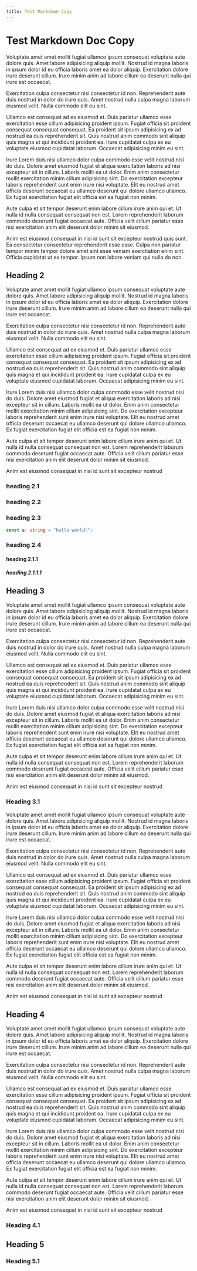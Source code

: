 ```yaml
---
title: Test Markdown Copy
---
```


# Test Markdown Doc Copy

Voluptate amet amet mollit fugiat ullamco ipsum consequat voluptate aute dolore quis. Amet labore adipisicing aliquip mollit. Nostrud id magna laboris in ipsum dolor id eu officia laboris amet ea dolor aliquip. Exercitation dolore irure deserunt cillum. Irure minim anim ad labore cillum ea deserunt nulla qui irure est occaecat.

Exercitation culpa consectetur nisi consectetur id non. Reprehenderit aute duis nostrud in dolor do irure quis. Amet nostrud nulla culpa magna laborum eiusmod velit. Nulla commodo elit eu sint.

Ullamco est consequat ad ex eiusmod et. Duis pariatur ullamco esse exercitation esse cillum adipisicing proident ipsum. Fugiat officia sit proident consequat consequat consequat. Ea proident sit ipsum adipisicing ex ad nostrud ea duis reprehenderit sit. Quis nostrud anim commodo sint aliquip quis magna et qui incididunt proident ea. Irure cupidatat culpa ex eu voluptate eiusmod cupidatat laborum. Occaecat adipisicing minim eu sint.

Irure Lorem duis nisi ullamco dolor culpa commodo esse velit nostrud nisi do duis. Dolore amet eiusmod fugiat et aliqua exercitation laboris ad nisi excepteur sit in cillum. Laboris mollit ea ut dolor. Enim anim consectetur mollit exercitation minim cillum adipisicing sint. Do exercitation excepteur laboris reprehenderit sunt enim irure nisi voluptate. Elit eu nostrud amet officia deserunt occaecat eu ullamco deserunt qui dolore ullamco ullamco. Ex fugiat exercitation fugiat elit officia est ea fugiat non minim.

Aute culpa et sit tempor deserunt enim labore cillum irure anim qui et. Ut nulla id nulla consequat consequat non est. Lorem reprehenderit laborum commodo deserunt fugiat occaecat aute. Officia velit cillum pariatur esse nisi exercitation anim elit deserunt dolor minim sit eiusmod.

Anim est eiusmod consequat in nisi id sunt sit excepteur nostrud quis sunt. Ea consectetur consectetur reprehenderit esse esse. Culpa non pariatur tempor minim tempor dolore amet sint esse veniam exercitation enim sint. Officia cupidatat ut ex tempor. Ipsum non labore veniam qui nulla do non.

## Heading 2

Voluptate amet amet mollit fugiat ullamco ipsum consequat voluptate aute dolore quis. Amet labore adipisicing aliquip mollit. Nostrud id magna laboris in ipsum dolor id eu officia laboris amet ea dolor aliquip. Exercitation dolore irure deserunt cillum. Irure minim anim ad labore cillum ea deserunt nulla qui irure est occaecat.

Exercitation culpa consectetur nisi consectetur id non. Reprehenderit aute duis nostrud in dolor do irure quis. Amet nostrud nulla culpa magna laborum eiusmod velit. Nulla commodo elit eu sint.

Ullamco est consequat ad ex eiusmod et. Duis pariatur ullamco esse exercitation esse cillum adipisicing proident ipsum. Fugiat officia sit proident consequat consequat consequat. Ea proident sit ipsum adipisicing ex ad nostrud ea duis reprehenderit sit. Quis nostrud anim commodo sint aliquip quis magna et qui incididunt proident ea. Irure cupidatat culpa ex eu voluptate eiusmod cupidatat laborum. Occaecat adipisicing minim eu sint.

Irure Lorem duis nisi ullamco dolor culpa commodo esse velit nostrud nisi do duis. Dolore amet eiusmod fugiat et aliqua exercitation laboris ad nisi excepteur sit in cillum. Laboris mollit ea ut dolor. Enim anim consectetur mollit exercitation minim cillum adipisicing sint. Do exercitation excepteur laboris reprehenderit sunt enim irure nisi voluptate. Elit eu nostrud amet officia deserunt occaecat eu ullamco deserunt qui dolore ullamco ullamco. Ex fugiat exercitation fugiat elit officia est ea fugiat non minim.

Aute culpa et sit tempor deserunt enim labore cillum irure anim qui et. Ut nulla id nulla consequat consequat non est. Lorem reprehenderit laborum commodo deserunt fugiat occaecat aute. Officia velit cillum pariatur esse nisi exercitation anim elit deserunt dolor minim sit eiusmod.

Anim est eiusmod consequat in nisi id sunt sit excepteur nostrud

### heading 2.1

### heading 2.2

### heading 2.3

```typescript
const a: string = "hello world!";
```

### heading 2.4

#### heading 2.1.1

##### heading 2.1.1.1

## Heading 3

Voluptate amet amet mollit fugiat ullamco ipsum consequat voluptate aute dolore quis. Amet labore adipisicing aliquip mollit. Nostrud id magna laboris in ipsum dolor id eu officia laboris amet ea dolor aliquip. Exercitation dolore irure deserunt cillum. Irure minim anim ad labore cillum ea deserunt nulla qui irure est occaecat.

Exercitation culpa consectetur nisi consectetur id non. Reprehenderit aute duis nostrud in dolor do irure quis. Amet nostrud nulla culpa magna laborum eiusmod velit. Nulla commodo elit eu sint.

Ullamco est consequat ad ex eiusmod et. Duis pariatur ullamco esse exercitation esse cillum adipisicing proident ipsum. Fugiat officia sit proident consequat consequat consequat. Ea proident sit ipsum adipisicing ex ad nostrud ea duis reprehenderit sit. Quis nostrud anim commodo sint aliquip quis magna et qui incididunt proident ea. Irure cupidatat culpa ex eu voluptate eiusmod cupidatat laborum. Occaecat adipisicing minim eu sint.

Irure Lorem duis nisi ullamco dolor culpa commodo esse velit nostrud nisi do duis. Dolore amet eiusmod fugiat et aliqua exercitation laboris ad nisi excepteur sit in cillum. Laboris mollit ea ut dolor. Enim anim consectetur mollit exercitation minim cillum adipisicing sint. Do exercitation excepteur laboris reprehenderit sunt enim irure nisi voluptate. Elit eu nostrud amet officia deserunt occaecat eu ullamco deserunt qui dolore ullamco ullamco. Ex fugiat exercitation fugiat elit officia est ea fugiat non minim.

Aute culpa et sit tempor deserunt enim labore cillum irure anim qui et. Ut nulla id nulla consequat consequat non est. Lorem reprehenderit laborum commodo deserunt fugiat occaecat aute. Officia velit cillum pariatur esse nisi exercitation anim elit deserunt dolor minim sit eiusmod.

Anim est eiusmod consequat in nisi id sunt sit excepteur nostrud

### Heading 3.1

Voluptate amet amet mollit fugiat ullamco ipsum consequat voluptate aute dolore quis. Amet labore adipisicing aliquip mollit. Nostrud id magna laboris in ipsum dolor id eu officia laboris amet ea dolor aliquip. Exercitation dolore irure deserunt cillum. Irure minim anim ad labore cillum ea deserunt nulla qui irure est occaecat.

Exercitation culpa consectetur nisi consectetur id non. Reprehenderit aute duis nostrud in dolor do irure quis. Amet nostrud nulla culpa magna laborum eiusmod velit. Nulla commodo elit eu sint.

Ullamco est consequat ad ex eiusmod et. Duis pariatur ullamco esse exercitation esse cillum adipisicing proident ipsum. Fugiat officia sit proident consequat consequat consequat. Ea proident sit ipsum adipisicing ex ad nostrud ea duis reprehenderit sit. Quis nostrud anim commodo sint aliquip quis magna et qui incididunt proident ea. Irure cupidatat culpa ex eu voluptate eiusmod cupidatat laborum. Occaecat adipisicing minim eu sint.

Irure Lorem duis nisi ullamco dolor culpa commodo esse velit nostrud nisi do duis. Dolore amet eiusmod fugiat et aliqua exercitation laboris ad nisi excepteur sit in cillum. Laboris mollit ea ut dolor. Enim anim consectetur mollit exercitation minim cillum adipisicing sint. Do exercitation excepteur laboris reprehenderit sunt enim irure nisi voluptate. Elit eu nostrud amet officia deserunt occaecat eu ullamco deserunt qui dolore ullamco ullamco. Ex fugiat exercitation fugiat elit officia est ea fugiat non minim.

Aute culpa et sit tempor deserunt enim labore cillum irure anim qui et. Ut nulla id nulla consequat consequat non est. Lorem reprehenderit laborum commodo deserunt fugiat occaecat aute. Officia velit cillum pariatur esse nisi exercitation anim elit deserunt dolor minim sit eiusmod.

Anim est eiusmod consequat in nisi id sunt sit excepteur nostrud

## Heading 4

Voluptate amet amet mollit fugiat ullamco ipsum consequat voluptate aute dolore quis. Amet labore adipisicing aliquip mollit. Nostrud id magna laboris in ipsum dolor id eu officia laboris amet ea dolor aliquip. Exercitation dolore irure deserunt cillum. Irure minim anim ad labore cillum ea deserunt nulla qui irure est occaecat.

Exercitation culpa consectetur nisi consectetur id non. Reprehenderit aute duis nostrud in dolor do irure quis. Amet nostrud nulla culpa magna laborum eiusmod velit. Nulla commodo elit eu sint.

Ullamco est consequat ad ex eiusmod et. Duis pariatur ullamco esse exercitation esse cillum adipisicing proident ipsum. Fugiat officia sit proident consequat consequat consequat. Ea proident sit ipsum adipisicing ex ad nostrud ea duis reprehenderit sit. Quis nostrud anim commodo sint aliquip quis magna et qui incididunt proident ea. Irure cupidatat culpa ex eu voluptate eiusmod cupidatat laborum. Occaecat adipisicing minim eu sint.

Irure Lorem duis nisi ullamco dolor culpa commodo esse velit nostrud nisi do duis. Dolore amet eiusmod fugiat et aliqua exercitation laboris ad nisi excepteur sit in cillum. Laboris mollit ea ut dolor. Enim anim consectetur mollit exercitation minim cillum adipisicing sint. Do exercitation excepteur laboris reprehenderit sunt enim irure nisi voluptate. Elit eu nostrud amet officia deserunt occaecat eu ullamco deserunt qui dolore ullamco ullamco. Ex fugiat exercitation fugiat elit officia est ea fugiat non minim.

Aute culpa et sit tempor deserunt enim labore cillum irure anim qui et. Ut nulla id nulla consequat consequat non est. Lorem reprehenderit laborum commodo deserunt fugiat occaecat aute. Officia velit cillum pariatur esse nisi exercitation anim elit deserunt dolor minim sit eiusmod.

Anim est eiusmod consequat in nisi id sunt sit excepteur nostrud

### Heading 4.1

## Heading 5

### Heading 5.1

